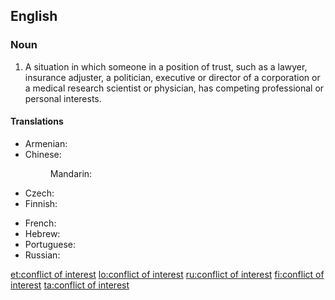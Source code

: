 ==English==
{{wikipedia}}

===Noun===
{{en-noun|head=[[conflict]] of [[interest]]|conflicts of interest}}

# {{context|legal|lang=en}} A situation in which someone in a position of trust, such as a lawyer, insurance adjuster, a politician, executive or director of a corporation or a medical research scientist or physician, has competing professional or personal interests.

====Translations====
{{trans-top|conflicting interests in position of trust}}
* Armenian: {{t|hy|շահերի բախում|sc=Armn}}
* Chinese:
*: Mandarin: {{t|cmn|利益衝突|tr=lì yì chōng tū|sc=Hani}}
* Czech: {{t|cs|střet zájmů|m}}
* Finnish: {{t|fi|eturistiriita}}
{{trans-mid}}
* French: {{t+|fr|conflit d'intérêts}}
* Hebrew: {{t|he|ניגוד אינטרסים}}
* Portuguese: {{t|pt|conflito de interesses|m}}
* Russian: {{t|ru|конфли́кт интересов}}
{{trans-bottom}}

[[et:conflict of interest]]
[[lo:conflict of interest]]
[[ru:conflict of interest]]
[[fi:conflict of interest]]
[[ta:conflict of interest]]